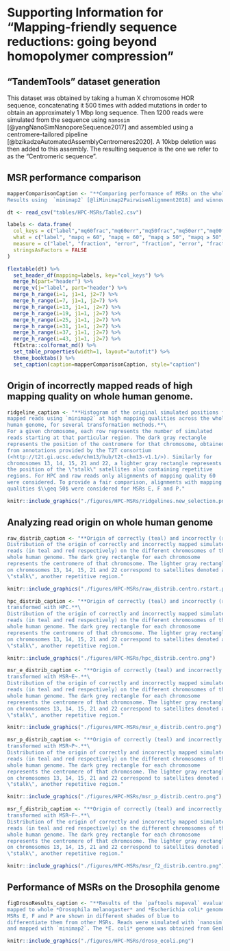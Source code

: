 \fancyhead[LE]{APPENDIX \thechapter}

# Supporting Information for "Mapping-friendly sequence reductions: going beyond homopolymer compression" {#HPC-appendix}

## "TandemTools" dataset generation {#appendix:tandemtools}

This dataset was obtained by taking a human X chromosome HOR sequence, concatenating it 500 times with added mutations in order to obtain an approximately 1 Mbp long sequence. Then 1200 reads were simulated from the sequence using `nanosim` [@yangNanoSimNanoporeSequence2017] and assembled using a centromere-tailored pipeline [@bzikadzeAutomatedAssemblyCentromeres2020]. A 10kbp deletion was then added to this assembly. The resulting sequence is the one we refer to as the "Centromeric sequence".

## MSR performance comparison

```r
mapperComparisonCaption <- "**Comparing performance of MSRs on the whole human genome, whole *Drosophila melanogaster* genome, repeated regions of the whole human genome and synthetic centromeric sequence.**\
Results using  `minimap2` [@liMinimap2PairwiseAlignment2018] and winnowmap2  [@jainWeightedMinimizerSampling2020]. The number of simulated reads for each reference sequence is given in parentheses and called $n$. Results are reported for mapq thresholds of 60, 50 and 0. The best performance for each category is highlighted in bold. The percentage difference are computed w.r.t HPC at each given threshold."
```

```r
dt <- read_csv("tables/HPC-MSRs/Table2.csv")  

labels <- data.frame(
  col_keys = c("label","mq60frac","mq60err","mq50frac","mq50err","mq00frac","mq00err"),
  what = c("label", "mapq = 60", "mapq = 60", "mapq ≥ 50", "mapq ≥ 50", "any mapq", "any mapq"),
  measure = c("label", "fraction", "error", "fraction", "error", "fraction", "error"),
  stringsAsFactors = FALSE
)

flextable(dt) %>%
  set_header_df(mapping=labels, key="col_keys") %>%
  merge_h(part="header") %>%
  merge_v(j="label", part="header") %>%
  merge_h_range(i=1, j1=1, j2=7) %>%
  merge_h_range(i=7, j1=1, j2=7) %>%
  merge_h_range(i=13, j1=1, j2=7) %>%
  merge_h_range(i=19, j1=1, j2=7) %>%
  merge_h_range(i=25, j1=1, j2=7) %>%
  merge_h_range(i=31, j1=1, j2=7) %>%
  merge_h_range(i=37, j1=1, j2=7) %>%
  merge_h_range(i=43, j1=1, j2=7) %>%
  ftExtra::colformat_md() %>%
  set_table_properties(width=1, layout="autofit") %>%
  theme_booktabs() %>%
  set_caption(caption=mapperComparisonCaption, style="caption")
```

```{=tex}
\begin{table}[H]
\extcaption{Comparing performance of MSRs on the whole human genome, whole \textit{Drosophila melanogaster} genome, repeated regions of the whole human genome and synthetic centromeric sequence.}{Results using  \minimap \autocite{liMinimap2PairwiseAlignment2018} and \winnowmap  \autocite{jainWeightedMinimizerSampling2020}. The number of simulated reads for each reference sequence is given in parentheses and called $n$. Results are reported for mapq thresholds of 60, 50 and 0. The best performance for each category is highlighted in bold. The percentage difference are computed w.r.t HPC at each given threshold.}
\label{tab:mapperComparison}
{\centering
\resizebox{0.93\textwidth}{!}{%
\begin{tabular}{@{}lr@{}lr@{}lr@{}lr@{}lr@{}lr@{}l@{}}
\toprule
                                    & \multicolumn{4}{l}{mapq=60}                                                                                 & \multicolumn{4}{l}{mapq$\geq50$}                                                                            & \multicolumn{4}{l}{any mapq}                                                                              \\ \cmidrule(l){2-5}\cmidrule(l){6-9}\cmidrule(l){6-9}\cmidrule(l){10-13}
mapping friendly sequence reduction & \multicolumn{2}{l}{fraction}                       & \multicolumn{2}{l}{error}                              & \multicolumn{2}{l}{fraction}                       & \multicolumn{2}{l}{error}                              & \multicolumn{2}{l}{fraction}                      & \multicolumn{2}{l}{error}                             \\ \midrule
                                                                                                                                                                                                                                                                                                                                                                            \\
\multicolumn{13}{l}{\textbf{Whole Drosophila melanogaster genome - \minimap (n = \numprint{25764})}}                                                                                                                                                                                                                                                                                  \\
HPC                                 & 0.957          & \footnotesize{\;$+$0\%}           & 2.27e-03          & \footnotesize{\;$+$  0\%}          & \textbf{0.963} & \textbf{\footnotesize{\;$+$0\%}}  & 2.34e-03          & \footnotesize{\;$+$  0\%}          & \textbf{0.998} & \textbf{\footnotesize{\;$+$0\%}} & 1.48e-02          & \footnotesize{\;$+$ 0\%}          \\
raw                                 & \textbf{0.958} & \textbf{\footnotesize{\;$+$0\%}}  & 2.27e-03          & \footnotesize{\;$-$  0\%}          & 0.962          & \footnotesize{\;$-$0\%}           & 2.34e-03          & \footnotesize{\;$+$  0\%}          & 0.997          & \footnotesize{\;$-$0\%}          & \textbf{1.17e-02} & \textbf{\footnotesize{\;$-$21\%}} \\
\msr{F}                             & 0.952          & \footnotesize{\;$-$1\%}           & 1.18e-03          & \footnotesize{\;$-$ 48\%}          & 0.960          & \footnotesize{\;$-$0\%}           & 1.37e-03          & \footnotesize{\;$-$ 41\%}          & \textbf{0.998} & \textbf{\footnotesize{\;$+$0\%}} & 1.36e-02          & \footnotesize{\;$-$ 8\%}          \\
\msr{E}                             & 0.946          & \footnotesize{\;$-$1\%}           & \textbf{0}     & \textbf{\footnotesize{\;$-$100\%}} & 0.954          & \footnotesize{\;$-$1\%}           & \textbf{0}     & \textbf{\footnotesize{\;$-$100\%}} & \textbf{0.998} & \textbf{\footnotesize{\;$+$0\%}} & 1.53e-02          & \footnotesize{\;$+$ 3\%}          \\
\msr{P}                             & 0.950          & \footnotesize{\;$-$1\%}           & 4.90e-04          & \footnotesize{\;$-$ 78\%}          & 0.957          & \footnotesize{\;$-$1\%}           & 8.11e-04          & \footnotesize{\;$-$ 65\%}          & \textbf{0.998} & \textbf{\footnotesize{\;$-$0\%}} & 1.39e-02          & \footnotesize{\;$-$ 6\%}          \\
                                                                                                                                                                                                                                                                                                                                                                            \\
\multicolumn{13}{l}{\textbf{Whole Drosophila melanogaster genome - \winnowmap (n = \numprint{25764})}}                                                                                                                                                                                                                                                                                \\
HPC                                 & 0.923          & \footnotesize{\;$+$0\%}           & 1.51e-03          & \footnotesize{\;$+$ 0\%}           & 0.930          & \footnotesize{\;$+$0\%}           & 1.59e-03          & \footnotesize{\;$+$ 0\%}           & 0.989          & \footnotesize{\;$+$0\%}          & 1.50e-02          & \footnotesize{\;$+$ 0\%}          \\
raw                                 & \textbf{0.949} & \textbf{\footnotesize{\;$+$3\%}}  & 1.92e-03          & \footnotesize{\;$+$27\%}           & \textbf{0.954} & \textbf{\footnotesize{\;$+$3\%}}  & 1.99e-03          & \footnotesize{\;$+$26\%}           & \textbf{0.995} & \textbf{\footnotesize{\;$+$1\%}} & \textbf{1.33e-02} & \textbf{\footnotesize{\;$-$12\%}} \\
\msr{F}                             & 0.918          & \footnotesize{\;$-$1\%}           & \textbf{1.27e-03} & \textbf{\footnotesize{\;$-$16\%}}  & 0.925          & \footnotesize{\;$-$0\%}           & \textbf{1.30e-03} & \textbf{\footnotesize{\;$-$18\%}}  & 0.987          & \footnotesize{\;$-$0\%}          & 1.37e-02          & \footnotesize{\;$-$ 9\%}          \\
\msr{P}                             & 0.905          & \footnotesize{\;$-$2\%}           & 1.33e-03          & \footnotesize{\;$-$12\%}           & 0.912          & \footnotesize{\;$-$2\%}           & 1.53e-03          & \footnotesize{\;$-$3\%}            & 0.983          & \footnotesize{\;$-$1\%}          & 1.40e-02          & \footnotesize{\;$-$ 7\%}          \\
\msr{E}                             & 0.905          & \footnotesize{\;$-$2\%}           & 1.42e-03          & \footnotesize{\;$-$ 6\%}           & 0.912          & \footnotesize{\;$-$2\%}           & 1.49e-03          & \footnotesize{\;$-$ 6\%}           & 0.983          & \footnotesize{\;$-$1\%}          & 1.44e-02          & \footnotesize{\;$-$ 4\%}          \\
                                                                                                                                                                                                                                                                                                                                                                            \\
\multicolumn{13}{l}{\textbf{Synthetic centromeric sequence - \minimap (n = \numprint{12673})}}                                                                                                                                                                                                                                                                                        \\
HPC                                 & 0.870          & \footnotesize{\;$+$0\%}           & \textbf{1.36e-03} & \textbf{\footnotesize{\;$+$ 0\%}}  & 0.964          & \footnotesize{\;$+$0\%}           & \textbf{1.56e-03} & \textbf{\footnotesize{\;$+$  0\%}} & \textbf{1.000} & \textbf{\footnotesize{\;$+$0\%}} & 9.00e-03          & \footnotesize{\;$+$ 0\%}          \\
raw                                 & \textbf{0.936} & \textbf{\footnotesize{\;$+$8\%}}  & 1.86e-03          & \footnotesize{\;$+$ 36\%}          & \textbf{0.984} & \textbf{\footnotesize{\;$+$2\%}}  & 2.09e-03          & \footnotesize{\;$+$ 34\%}          & \textbf{1.000} & \textbf{\footnotesize{\;$+$0\%}} & \textbf{4.50e-03} & \textbf{\footnotesize{\;$-$50\%}} \\
\msr{E}                             & 0.885          & \footnotesize{\;$+$2\%}           & 3.39e-03          & \footnotesize{\;$+$149\%}          & 0.962          & \footnotesize{\;$-$0\%}           & 3.53e-03          & \footnotesize{\;$+$127\%}          & \textbf{1.000} & \textbf{\footnotesize{\;$+$0\%}} & 1.20e-02          & \footnotesize{\;$+$33\%}          \\
\msr{F}                             & 0.850          & \footnotesize{\;$-$2\%}           & 2.04e-03          & \footnotesize{\;$+$ 50\%}          & 0.968          & \footnotesize{\;$+$0\%}           & 2.12e-03          & \footnotesize{\;$+$ 36\%}          & \textbf{1.000} & \textbf{\footnotesize{\;$+$0\%}} & 6.63e-03          & \footnotesize{\;$-$26\%}          \\
\msr{P}                             & 0.898          & \footnotesize{\;$+$3\%}           & 1.58e-03          & \footnotesize{\;$+$ 16\%}          & 0.968          & \footnotesize{\;$+$0\%}           & 1.79e-03          & \footnotesize{\;$+$ 15\%}          & \textbf{1.000} & \textbf{\footnotesize{\;$+$0\%}} & 9.78e-03          & \footnotesize{\;$+$ 9\%}          \\
                                                                                                                                                                                                                                                                                                                                                                            \\
\multicolumn{13}{l}{\textbf{Synthetic centromeric sequence - \winnowmap (n = \numprint{12673})}}                                                                                                                                                                                                                                                                                      \\
HPC                                 & 0.775          & \footnotesize{\;$+$ 0\%}          & \textbf{1.32e-03} & \textbf{\footnotesize{\;$+$ 0\%}}  & \textbf{0.822} & \textbf{\footnotesize{\;$+$0\%}}  & \textbf{1.82e-03} & \textbf{\footnotesize{\;$+$ 0\%}}  & 0.997          & \footnotesize{\;$+$0\%}          & 8.37e-02          & \footnotesize{\;$+$ 0\%}          \\
raw                                 & \textbf{0.850} & \textbf{\footnotesize{\;$+$10\%}} & 2.04e-03          & \footnotesize{\;$+$54\%}           & 0.890          & \footnotesize{\;$+$8\%}           & 1.95e-03          & \footnotesize{\;$+$ 7\%}           & \textbf{0.999} & \textbf{\footnotesize{\;$+$0\%}} & \textbf{4.60e-02} & \textbf{\footnotesize{\;$-$45\%}} \\
\msr{E}                             & 0.795          & \footnotesize{\;$+$ 2\%}          & 2.28e-03          & \footnotesize{\;$+$73\%}           & 0.846          & \footnotesize{\;$+$3\%}           & 2.52e-03          & \footnotesize{\;$+$38\%}           & 0.997          & \footnotesize{\;$-$0\%}          & 6.96e-02          & \footnotesize{\;$-$17\%}          \\
\msr{F}                             & 0.820          & \footnotesize{\;$+$ 6\%}          & 1.83e-03          & \footnotesize{\;$+$38\%}           & 0.867          & \footnotesize{\;$+$6\%}           & 2.27e-03          & \footnotesize{\;$+$25\%}           & 0.997          & \footnotesize{\;$-$0\%}          & 5.97e-02          & \footnotesize{\;$-$29\%}          \\
\msr{P}                             & 0.780          & \footnotesize{\;$+$ 1\%}          & 1.62e-03          & \footnotesize{\;$+$22\%}           & 0.829          & \footnotesize{\;$+$1\%}           & 2.09e-03          & \footnotesize{\;$+$15\%}           & 0.997          & \footnotesize{\;$-$0\%}          & 8.65e-02          & \footnotesize{\;$+$ 3\%}          \\
                                                                                                                                                                                                                                                                                                                                                                            \\
\multicolumn{13}{l}{\textbf{Whole human genome - \minimap (n = \numprint{655594})}}                                                                                                                                                                                                                                                                                                   \\
HPC                                 & \textbf{0.935} & \textbf{\footnotesize{\;$+$0\%}}  & 1.85e-03          & \footnotesize{\;$+$ 0\%}           & \textbf{0.942} & \textbf{\footnotesize{\;$+$0\%}}  & 1.85e-03          & \footnotesize{\;$+$ 0\%}           & \textbf{1.000} & \textbf{\footnotesize{\;$+$0\%}} & 1.46e-02          & \footnotesize{\;$+$ 0\%}          \\
raw                                 & 0.921          & \footnotesize{\;$-$1\%}           & 1.86e-03          & \footnotesize{\;$+$ 0\%}           & 0.927          & \footnotesize{\;$-$2\%}           & 1.86e-03          & \footnotesize{\;$+$ 1\%}           & 0.998          & \footnotesize{\;$-$0\%}          & \textbf{1.29e-02} & \textbf{\footnotesize{\;$-$11\%}} \\
\msr{E}                             & 0.926          & \footnotesize{\;$-$1\%}           & \textbf{6.92e-05} & \textbf{\footnotesize{\;$-$96\%}}  & 0.936          & \footnotesize{\;$-$1\%}           & \textbf{1.17e-04} & \textbf{\footnotesize{\;$-$94\%}}  & 0.999          & \footnotesize{\;$-$0\%}          & 1.76e-02          & \footnotesize{\;$+$20\%}          \\
\msr{P}                             & 0.929          & \footnotesize{\;$-$1\%}           & 2.20e-04          & \footnotesize{\;$-$88\%}           & 0.938          & \footnotesize{\;$-$0\%}           & 4.15e-04          & \footnotesize{\;$-$78\%}           & 0.999          & \footnotesize{\;$-$0\%}          & 1.55e-02          & \footnotesize{\;$+$ 6\%}          \\
\msr{F}                             & 0.930          & \footnotesize{\;$-$1\%}           & 1.09e-03          & \footnotesize{\;$-$41\%}           & 0.938          & \footnotesize{\;$-$0\%}           & 1.29e-03          & \footnotesize{\;$-$30\%}           & \textbf{1.000} & \textbf{\footnotesize{\;$-$0\%}} & 1.51e-02          & \footnotesize{\;$+$ 4\%}          \\
                                                                                                                                                                                                                                                                                                                                                                            \\
\multicolumn{13}{l}{\textbf{Whole human genome - \winnowmap (n = \numprint{655594})}}                                                                                                                                                                                                                                                                                                 \\
HPC                                 & 0.894          & \footnotesize{\;$+$ 0\%}          & 1.43e-03          & \footnotesize{\;$+$ 0\%}           & 0.902          & \footnotesize{\;$+$0\%}           & 1.49e-03          & \footnotesize{\;$+$ 0\%}           & 0.988          & \footnotesize{\;$+$0\%}          & 1.92e-02          & \footnotesize{\;$+$ 0\%}          \\
raw                                 & \textbf{0.932} & \textbf{\footnotesize{\;$+$ 4\%}} & 1.75e-03          & \footnotesize{\;$+$23\%}           & \textbf{0.937} & \textbf{\footnotesize{\;$+$4\%}}  & 1.79e-03          & \footnotesize{\;$+$20\%}           & \textbf{0.994} & \textbf{\footnotesize{\;$+$1\%}} & \textbf{1.43e-02} & \textbf{\footnotesize{\;$-$26\%}} \\
\msr{F}                             & 0.874          & \footnotesize{\;$-$ 2\%}          & 2.81e-04          & \footnotesize{\;$-$80\%}           & 0.886          & \footnotesize{\;$-$2\%}           & 3.82e-04          & \footnotesize{\;$-$74\%}           & 0.984          & \footnotesize{\;$-$0\%}          & 1.94e-02          & \footnotesize{\;$+$ 1\%}          \\
\msr{E}                             & 0.795          & \footnotesize{\;$-$11\%}          & \textbf{6.33e-05} & \textbf{\footnotesize{\;$-$96\%}}  & 0.820          & \footnotesize{\;$-$9\%}           & \textbf{8.93e-05} & \textbf{\footnotesize{\;$-$94\%}}  & 0.971          & \footnotesize{\;$-$2\%}          & 2.08e-02          & \footnotesize{\;$+$ 9\%}          \\
\msr{P}                             & 0.826          & \footnotesize{\;$-$ 8\%}          & 8.68e-05          & \footnotesize{\;$-$94\%}           & 0.845          & \footnotesize{\;$-$6\%}           & 1.14e-04          & \footnotesize{\;$-$92\%}           & 0.975          & \footnotesize{\;$-$1\%}          & 2.11e-02          & \footnotesize{\;$+$10\%}          \\
\\
\multicolumn{13}{l}{\textbf{Whole Human genome (repeated regions) - \minimap (n = \numprint{68811})}}                                                                                                                                                                                                                                                                                 \\
HPC                                 & \textbf{0.619} & \textbf{\footnotesize{\;+ 0\%}}   & 3.29e-04          & \footnotesize{\;+ 0\%}             & 0.656          & \footnotesize{\;+ 0\%}            & 3.10e-04          & \footnotesize{\;+ 0\%}             & \textbf{0.998} & \textbf{\footnotesize{\;+0\%}}   & 7.79e-02          & \footnotesize{\;+ 0\%}            \\
raw                                 & 0.514          & \footnotesize{\;-17\%}            & 1.98e-04          & \footnotesize{\;-40\%}             & 0.539          & \footnotesize{\;-18\%}            & 2.16e-04          & \footnotesize{\;-30\%}             & 0.981          & \footnotesize{\;-2\%}            & \textbf{6.69e-02} & \textbf{\footnotesize{\;-14\%}}   \\
\msr{F}                             & 0.601          & \footnotesize{\;- 3\%}            & 2.18e-04          & \footnotesize{\;-34\%}             & 0.640          & \footnotesize{\;- 2\%}            & 2.27e-04          & \footnotesize{\;-27\%}             & \textbf{0.998} & \textbf{\footnotesize{\;-0\%}}   & 8.15e-02          & \footnotesize{\;+ 5\%}            \\
\msr{E}                             & 0.618          & \footnotesize{\;- 0\%}            & 1.41e-04          & \footnotesize{\;-57\%}             & \textbf{0.658} & \textbf{\footnotesize{\;+ 0\%}}   & \textbf{1.55e-04} & \textbf{\footnotesize{\;-50\%}}    & 0.997          & \footnotesize{\;-0\%}            & 8.23e-02          & \footnotesize{\;+ 6\%}            \\
\msr{P}                             & 0.616          & \footnotesize{\;- 1\%}            & \textbf{1.18e-04} & \textbf{\footnotesize{\;-64\%}}    & 0.656          & \footnotesize{\;+ 0\%}            & 1.99e-04          & \footnotesize{\;-36\%}             & 0.997          & \footnotesize{\;-0\%}            & 8.31e-02          & \footnotesize{\;+ 7\%}            \\
                                                                                                                                                                                                                                                                                                                                                                            \\
\multicolumn{13}{l}{\textbf{Whole Human genome (repeated regions) - \winnowmap (n = \numprint{68811})}}                                                                                                                                                                                                                                                                               \\
HPC                                 & 0.525          & \footnotesize{\;+ 0\%}            & 1.24e-03          & \footnotesize{\;+ 0\%}             & 0.557          & \footnotesize{\;+ 0\%}            & 1.49e-03          & \footnotesize{\;+ 0\%}             & 0.950          & \footnotesize{\;+0\%}            & 1.19e-01          & \footnotesize{\;+ 0\%}            \\
raw                                 & \textbf{0.648} & \textbf{\footnotesize{\;+23\%}}   & 1.26e-03          & \footnotesize{\;+ 1\%}             & \textbf{0.672} & \textbf{\footnotesize{\;+21\%}}   & 1.49e-03          & \footnotesize{\;+ 0\%}             & \textbf{0.968} & \textbf{\footnotesize{\;+2\%}}   & \textbf{8.09e-02} & \textbf{\footnotesize{\;-32\%}}   \\ 
\msr{F}                             & 0.482          & \footnotesize{\;- 8\%}            & \textbf{1.63e-03} & \textbf{\footnotesize{\;+31\%}}    & 0.516          & \footnotesize{\;- 7\%}            & 1.83e-03          & \footnotesize{\;+23\%}             & 0.940          & \footnotesize{\;-1\%}            & 1.21e-01          & \footnotesize{\;+ 2\%}            \\
\msr{E}                             & 0.366          & \footnotesize{\;-30\%}            & 6.35e-04          & \footnotesize{\;-49\%}             & 0.405          & \footnotesize{\;-27\%}            & \textbf{9.32e-04} & \textbf{\footnotesize{\;-37\%}}    & 0.911          & \footnotesize{\;-4\%}            & 1.38e-01          & \footnotesize{\;+17\%}            \\
\msr{P}                             & 0.415          & \footnotesize{\;-21\%}            & 9.45e-04          & \footnotesize{\;-24\%}             & 0.451          & \footnotesize{\;-19\%}            & 1.16e-03          & \footnotesize{\;-22\%}             & 0.920          & \footnotesize{\;-3\%}            & 1.39e-01          & \footnotesize{\;+17\%}            \\ \bottomrule
\end{tabular}%
}
}
\end{table}
```
## Origin of incorrectly mapped reads of high mapping quality on whole human genome.

```r
ridgeline_caption <- "**Histogram of the original simulated positions for the incorrectly
mapped reads using `minimap2` at high mapping qualities across the whole
human genome, for several transformation methods.**\
For a given chromosome, each row represents the number of simulated
reads starting at that particular region. The dark gray rectangle
represents the position of the centromere for that chromosome, obtained
from annotations provided by the T2T consortium
(<http://t2t.gi.ucsc.edu/chm13/hub/t2t-chm13-v1.1/>). Similarly for
chromosomes 13, 14, 15, 21 and 22, a lighter gray rectangle represents
the position of the \"stalk\" satellites also containing repetitive
regions. For HPC and raw reads only alignments of mapping quality 60
were considered. To provide a fair comparison, alignments with mapping
qualities $\\geq 50$ were considered for MSRs E, F and P."
```

```r
knitr::include_graphics("./figures/HPC-MSRs/ridgelines.new_selection.png")
```

```{=tex}
\begin{figure}[H]
    \centering
    \includegraphics[width=0.9\textwidth]{figures/HPC-MSRs/ridgelines.new_selection.pdf}\\
    \extcaption{Histogram of the original simulated positions for the incorrectly mapped reads using \minimap at high mapping qualities across the whole human genome, for several transformation methods.}{For a given chromosome, each row represents the number of simulated reads starting at that particular region. The dark gray rectangle represents the position of the centromere for that chromosome, obtained from annotations provided by the T2T consortium (\href{http://t2t.gi.ucsc.edu/chm13/hub/t2t-chm13-v1.1/}{http://t2t.gi.ucsc.edu/chm13/hub/t2t-chm13-v1.1/}). Similarly for chromosomes 13, 14, 15, 21 and 22, a lighter gray rectangle represents the position of the ``stalk'' satellites also containing repetitive regions. For HPC and raw reads only alignments of mapping quality 60 were considered. To provide a fair comparison, alignments with mapping qualities $\geq 50$ were considered for MSRs E, F and P.}
    \label{fig:error-hists}
\end{figure}
```
## Analyzing read origin on whole human genome

```r
raw_distrib_caption <- "**Origin of correctly (teal) and incorrectly (red) mapped raw reads.**\
Distribution of the origin of correctly and incorrectly mapped simulated
reads (in teal and red respectively) on the different chromosomes of the
whole human genome. The dark grey rectangle for each chromosome
represents the centromere of that chromosome. The lighter gray rectangle
on chromosomes 13, 14, 15, 21 and 22 correspond to satellites denoted as
\"stalk\", another repetitive region."
```

```r
knitr::include_graphics("./figures/HPC-MSRs/raw_distrib.centro.rstart.png")
```

```{=tex}
\begin{figure}[H]
    \centering
    \includegraphics[width=0.8\textwidth]{figures/HPC-MSRs/raw_distrib.centro.rstart.pdf}\\
    \extcaption{Origin of correctly and incorrectly mapped raw reads}{
    Distribution of the origin of correctly and incorrectly mapped simulated reads (in teal and red respectively) on the different chromosomes of the whole human genome. The dark grey rectangle for each chromosome represents the centromere of that chromosome. The lighter gray rectangle on chromosomes 13, 14, 15, 21 and 22 correspond to satellites denoted as ``stalk'', another repetitive region.}
    \label{fig:hist-raw}
\end{figure}
```
```r
hpc_distrib_caption <- "**Origin of correctly (teal) and incorrectly (red) mapped reads,
transformed with HPC.**\
Distribution of the origin of correctly and incorrectly mapped simulated
reads (in teal and red respectively) on the different chromosomes of the
whole human genome. The dark grey rectangle for each chromosome
represents the centromere of that chromosome. The lighter gray rectangle
on chromosomes 13, 14, 15, 21 and 22 correspond to satellites denoted as
\"stalk\", another repetitive region."
```

```r
knitr::include_graphics("./figures/HPC-MSRs/hpc_distrib.centro.png")
```

```{=tex}
\begin{figure}[H]
    \centering
    \includegraphics[width=0.8\textwidth]{figures/HPC-MSRs/hpc_distrib.centro.pdf}
    \extcaption{Origin of correctly (teal) and incorrectly (red) mapped reads, transformed with HPC}{Distribution of the origin of correctly and incorrectly mapped simulated reads (in teal and red respectively) on the different chromosomes of the whole human genome. The dark grey rectangle for each chromosome represents the centromere of that chromosome. The lighter gray rectangle on chromosomes 13, 14, 15, 21 and 22 correspond to satellites denoted as ``stalk'', another repetitive region.}
    \label{fig:hist-hpc}
\end{figure}
```
```r
msr_e_distrib_caption <- "**Origin of correctly (teal) and incorrectly (red) mapped reads,
transformed with MSR~E~.**\
Distribution of the origin of correctly and incorrectly mapped simulated
reads (in teal and red respectively) on the different chromosomes of the
whole human genome. The dark grey rectangle for each chromosome
represents the centromere of that chromosome. The lighter gray rectangle
on chromosomes 13, 14, 15, 21 and 22 correspond to satellites denoted as
\"stalk\", another repetitive region."
```

```r
knitr::include_graphics("./figures/HPC-MSRs/msr_e_distrib.centro.png")
```

```{=tex}
\begin{figure}[H]
    \centering
    \includegraphics[width=0.8\textwidth]{figures/HPC-MSRs/msr_e_distrib.centro.pdf}
    \extcaption{Origin of correctly (teal) and incorrectly (red) mapped reads, transformed with \msr{E}}{Distribution of the origin of correctly and incorrectly mapped simulated reads (in teal and red respectively) on the different chromosomes of the whole human genome. The dark grey rectangle for each chromosome represents the centromere of that chromosome. The lighter gray rectangle on chromosomes 13, 14, 15, 21 and 22 correspond to satellites denoted as ``stalk'', another repetitive region.}
    \label{fig:hist-msr-e}
\end{figure}
```
```r
msr_p_distrib_caption <- "**Origin of correctly (teal) and incorrectly (red) mapped reads,
transformed with MSR~P~.**\
Distribution of the origin of correctly and incorrectly mapped simulated
reads (in teal and red respectively) on the different chromosomes of the
whole human genome. The dark grey rectangle for each chromosome
represents the centromere of that chromosome. The lighter gray rectangle
on chromosomes 13, 14, 15, 21 and 22 correspond to satellites denoted as
\"stalk\", another repetitive region."
```

```r
knitr::include_graphics("./figures/HPC-MSRs/msr_p_distrib.centro.png")
```

```{=tex}
\begin{figure}[H]
    \centering
    \includegraphics[width=0.8\textwidth]{figures/HPC-MSRs/msr_p_distrib.centro.pdf}
    \extcaption{Origin of correctly (teal) and incorrectly (red) mapped reads, transformed with \msr{P}}{Distribution of the origin of correctly and incorrectly mapped simulated reads (in teal and red respectively) on the different chromosomes of the whole human genome. The dark grey rectangle for each chromosome represents the centromere of that chromosome. The lighter gray rectangle on chromosomes 13, 14, 15, 21 and 22 correspond to satellites denoted as ``stalk'', another repetitive region.}
    \label{fig:hist-msr-p}
\end{figure}
```
```r
msr_f_distrib_caption <- "**Origin of correctly (teal) and incorrectly (red) mapped reads,
transformed with MSR~F~.**\
Distribution of the origin of correctly and incorrectly mapped simulated
reads (in teal and red respectively) on the different chromosomes of the
whole human genome. The dark grey rectangle for each chromosome
represents the centromere of that chromosome. The lighter gray rectangle
on chromosomes 13, 14, 15, 21 and 22 correspond to satellites denoted as
\"stalk\", another repetitive region."
```

```r
knitr::include_graphics("./figures/HPC-MSRs/msr_f2_distrib.centro.png")
```

```{=tex}
\begin{figure}[H]
    \centering
    \includegraphics[width=0.8\textwidth]{figures/HPC-MSRs/msr_f2_distrib.centro.pdf}
    \extcaption{Origin of correctly (teal) and incorrectly (red) mapped reads, transformed with \msr{F}}{Distribution of the origin of correctly and incorrectly mapped simulated reads (in teal and red respectively) on the different chromosomes of the whole human genome. The dark grey rectangle for each chromosome represents the centromere of that chromosome. The lighter gray rectangle on chromosomes 13, 14, 15, 21 and 22 correspond to satellites denoted as ``stalk'', another repetitive region.}
    \label{fig:hist-msr-f}
\end{figure}
```
## Performance of MSRs on the Drosophila genome

```r
figDrosoResults_caption <- "**Results of the `paftools mapeval` evaluation on reads simulated and
mapped to whole *Drosophila melanogaster* and *Escherichia coli* genomes.**\
MSRs E, F and P are shown in different shades of blue to
differentiate them from other MSRs. Reads were simulated with `nanosim`,
and mapped with `minimap2`. The *E. coli* genome was obtained from Genbank ID [U00096.2](https://www.ncbi.nlm.nih.gov/nuccore/U00096.2)"
```

```r
knitr::include_graphics("./figures/HPC-MSRs/droso_ecoli.png")
```

```{=tex}
\begin{figure}[H]
    \centering
    \includegraphics[width=\textwidth]{figures/HPC-MSRs/droso_ecoli.pdf}
    \extcaption{Results of the \texttt{paftools mapeval} evaluation on reads simulated and mapped to whole \textit{Drosophila melanogaster} and \textit{Escherichia coli} (Genbank ID \href{https://www.ncbi.nlm.nih.gov/nuccore/U00096.2}{U00096.2}) genomes.}{MSRs E, F and P are shown in different shades of blue to differentiate them from other MSRs. Reads were simulated with \texttt{nanosim}, and mapped with \minimap.}
    \label{fig:drosophila-results}
\end{figure}
```
\printbibliography[segment=\therefsegment,heading=subbibintoc,title={References for appendix \thechapter}]
